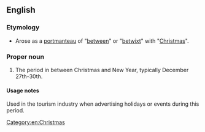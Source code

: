 ==English==

===Etymology===
* Arose as a [[portmanteau#Etymology 2|portmanteau]] of "[[between]]" or "[[betwixt]]" with "[[Christmas]]".

===Proper noun===
{{en-proper noun}}

# {{lb|en|UK|slang}} The period in between Christmas and New Year, typically December 27th-30th.

====Usage notes====
Used in the tourism industry when advertising holidays or events during this period.

[[Category:en:Christmas]]